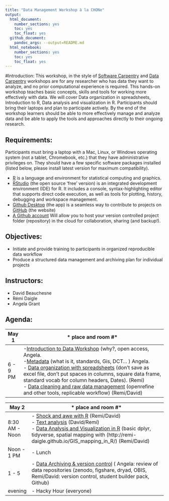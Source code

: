 ```yaml
---
title: "Data Management Workshop à la CHONe"
output:
  html_document:
    number_sections: yes
    toc: yes
    toc_float: yes
  github_document:
    pandoc_args: --output=README.md
  html_notebook:
    number_sections: yes
    toc: yes
    toc_float: yes
---
```

#Introduction:
This workshop, in the style of [Software Carpentry](https://software-carpentry.org/) and [Data Carpentry](http://www.datacarpentry.org/) workshops are for any researcher who has data they want to analyze, and no prior computational experience is required. This hands-on workshop teaches basic concepts, skills and tools for working more effectively with data.
We will cover Data organization in spreadsheets, Introduction to R, Data analysis and visualization in R. Participants should bring their laptops and plan to participate actively. By the end of the workshop learners should be able to more effectively manage and analyze data and be able to apply the tools and approaches directly to their ongoing research.

## Requirements:
Participants must bring a laptop with a Mac, Linux, or Windows operating system (not a tablet, Chromebook, etc.) that they have administrative privileges on. They should have a few specific software packages installed (listed below, please install latest version for maximum compatibility).

- [R](http://cran.utstat.utoronto.ca/) is a language and environment for statistical computing and graphics.
- [RStudio](https://www.rstudio.com/products/RStudio/#Desktop) (the open source 'free' version) is an integrated development environment (IDE) for R. It includes a console, syntax-highlighting editor that supports direct code execution, as well as tools for plotting, history, debugging and workspace management.
- [Github Desktop](https://desktop.github.com/) (the app) is a seamless way to contribute to projects on [GitHub](https://github.com/) (the website)
- [A Github account](https://github.com/join?source=header-home) Will allow you to host your version controlled project folder (repository) in the cloud for collaboration, sharing (and backup!). 

## Objectives:
- Initiate and provide training to participants in organized reproducible data workflow
- Produce a structured data management and archiving plan for individual projects


## Instructors:
- David Beauchesne
- Rémi Daigle
- Angela Grant

## Agenda:
| May 1 | * place and room #*  |
|--------|-------------------------------------------------------------------------|
|6 - 9 PM  | -[Introduction to Data Workshop](https://remi-daigle.github.io/2016-05-01-CHONe-Data-Carp/introduction) (why?, open access, Angela. <br> -[Metadata](https://remi-daigle.github.io/2016-05-01-CHONe-Data-Carp/metadata) (what is it, standards, Gis, DCT... ) Angela. <br> - [Data organization with spreadsheets](https://remi-daigle.github.io/2016-05-01-CHONe-Data-Carp/organization) (don’t save as excel file, don’t put spaces in columns, square data frame, standard vocab for column headers, Dates). (Remi) <br> - [Data cleaning and raw data management](https://remi-daigle.github.io/2016-05-01-CHONe-Data-Carp/cleaning) (openrefine and other tools, replicable workflow) (Remi/David)  |
 
| May 2 | * place and room #*  |
|--------|-------------------------------------------------------------------------|
|8:30 AM - Noon |- [Shock and awe with R](https://remi-daigle.github.io/2016-05-01-CHONe-Data-Carp/shocknawe) (Remi/David) <br> - [Text analysis](https://remi-daigle.github.io/2016-05-01-CHONe-Data-Carp/text)   (David/Remi) <br> - [Data Analysis and Visualization in R](https://remi-daigle.github.io/2016-05-01-CHONe-Data-Carp/dataviz) (basic dplyr, tidyverse, spatial mapping with (http://remi-daigle.github.io/GIS_mapping_in_R/) (Remi/David)|
|Noon - 1 PM | - Lunch |
| 1 - 5 | - [Data Archiving & version control](https://remi-daigle.github.io/2016-05-01-CHONe-Data-Carp/versioncontrol) ( Angela: review of data repositories (zenodo, figshare, dryad, OBIS, Remi/David: version control, student builder pack, Github) |
| evening | - Hacky Hour (everyone) |